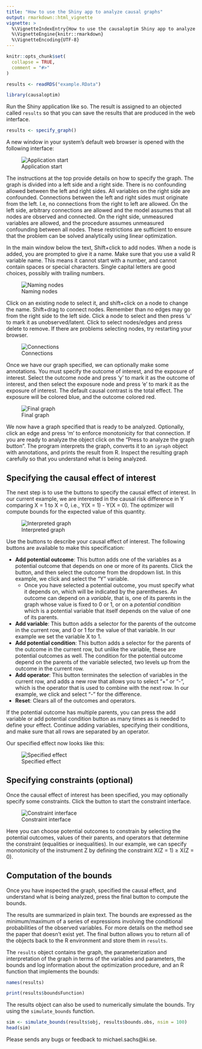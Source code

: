 ```yaml
---
title: "How to use the Shiny app to analyze causal graphs"
output: rmarkdown::html_vignette
vignette: >
  %\VignetteIndexEntry{How to use the causaloptim Shiny app to analyze graphs}
  %\VignetteEngine{knitr::rmarkdown}
  %\VignetteEncoding{UTF-8}
---
```


```r
knitr::opts_chunk$set(
  collapse = TRUE,
  comment = "#>"
)

results <- readRDS("example.RData")
```

```r
library(causaloptim)
```

Run the Shiny application like so. The result is assigned to an objected called `results` so that you can save the results that are produced in the web interface. 

```r
results <- specify_graph()
```

A new window in your system's default web browser is opened with the following interface: 

![Application start](screen1.png)

The instructions at the top provide details on how to specify the graph. The graph is divided into a left side and a right side. There is no confounding allowed between the left and right sides. All variables on the right side are confounded. Connections between the left and right sides must originate from the left. I.e, no connections from the right to left are allowed. On the left side, arbitrary connections are allowed and the model assumes that all nodes are observed and connected. On the right side, unmeasured variables are allowed, and the procedure assumes unmeasured confounding between all nodes. These restrictions are sufficient to ensure that the problem can be solved analytically using linear optimization. 

In the main window below the text, Shift+click to add nodes. When a node is added, you are prompted to give it a name. Make sure that you use a valid R variable name. This means it cannot start with a number, and cannot contain spaces or special characters. Single capital letters are good choices, possibly with trailing numbers. 

![Naming nodes](screen2.png)

Click on an existing node to select it, and shift+click on a node to change the name. Shift+drag to connect nodes. Remember than no edges may go from the right side to the left side. Click a node to select and then press 'u' to mark it as unobserved/latent. Click to select nodes/edges and press delete to remove. If there are problems selecting nodes, try restarting your browser.  

![Connections](screen3.png)

Once we have our graph specified, we can optionally make some annotations. You must specify the outcome of interest, and the exposure of interest. Select the outcome node and press 'y' to mark it as the outcome of interest, and then select the exposure node and press 'e' to mark it as the exposure of interest. The default causal contrast is the total effect. The exposure will be colored blue, and the outcome colored red. 

![Final graph](screen4.png)

We now have a graph specified that is ready to be analyzed. Optionally, click an edge and press 'm' to enforce monotonicity for that connection. If you are ready to analyze the object click on the "Press to analyze the graph button". The program interprets the graph, converts it to an `igraph` object with annotations, and prints the result from R. Inspect the resulting graph carefully so that you understand what is being analyzed. 

## Specifying the causal effect of interest

The next step is to use the buttons to specify the causal effect of interest. In our current example, we are interested in the causal risk difference in Y comparing X = 1 to X = 0, i.e., Y(X = 1) - Y(X = 0). The optimizer will compute bounds for the expected value of this quantity. 

![Interpreted graph](screen5.png)

Use the buttons to describe your causal effect of interest. The following buttons are available to make this specification:

- **Add potential outcome**: This button adds one of the variables as a potential outcome that depends on one or more of its parents. Click the button, and then select the outcome from the dropdown list. In this example, we click and select the "Y" variable. 
   + Once you have selected a potential outcome, you must specify what it depends on, which will be indicated by the parentheses. An outcome can depend on a _variable_, that is, one of its parents in the graph whose value is fixed to 0 or 1, or on a _potential condition_ which is a potential variable that itself depends on the value of one of its parents. 
- **Add variable**: This button adds a selector for the parents of the outcome in the current row, and 0 or 1 for the value of that variable. In our example we set the variable X to 1.
- **Add potential condition**: This button adds a selector for the parents of the outcome in the current row, but unlike the variable, these are potential outcomes as well. The condition for the potential outcome depend on the parents of the variable selected, two levels up from the outcome in the current row. 
- **Add operator**: This button terminates the selection of variables in the current row, and adds a new row that allows you to select "+" or "-", which is the operator that is used to combine with the next row. In our example, we click and select "-" for the difference. 
- **Reset**: Clears all of the outcomes and operators. 

If the potential outcome has multiple parents, you can press the add variable or add potential condition button as many times as is needed to define your effect. Continue adding variables, specifying their conditions, and make sure that all rows are separated by an operator. 

Our specified effect now looks like this: 

![Specified effect](screen6.png)


## Specifying constraints (optional)

Once the causal effect of interest has been specified, you may optionally specify some constraints. Click the button to start the constraint interface. 

![Constraint interface](screen7.png)

Here you can choose potential outcomes to constrain by selecting the potential outcomes, values of their parents, and operators that determine the constraint (equalities or inequalities). In our example, we can specify monotonicity of the instrument Z by defining the constraint X(Z = 1) $\geq$ X(Z = 0). 


## Computation of the bounds

Once you have inspected the graph, specified the causal effect, and understand what is being analyzed, press the final button to compute the bounds. 

The results are summarized in plain text. The bounds are expressed as the minimum/maximum of a series of expressions involving the conditional probabilities of the observed variables. For more details on the method see the paper that doesn't exist yet. The final button allows you to return all of the objects back to the R environment and store them in `results`. 

The `results` object contains the graph, the parameterization and interpretation of the graph in terms of the variables and parameters, the bounds and log information about the optimization procedure, and an R function that implements the bounds: 

```r
names(results)

print(results$boundsFunction)
```


The results object can also be used to numerically simulate the bounds. Try using the `simulate_bounds` function. 


```r
sim <- simulate_bounds(results$obj, results$bounds.obs, nsim = 100)
head(sim)
```

Please sends any bugs or feedback to michael.sachs@ki.se. 


